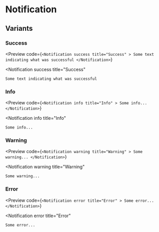 # Notification


## Variants

### Success

<Preview
  code={`
    <Notification
      success
      title="Success"
    >
      Some text indicating what was successful
    </Notification>
  `}
>
  <Notification
    success
    title="Success"
  >
    Some text indicating what was successful
  </Notification>
</Preview>

### Info

<Preview
  code={`
    <Notification
      info
      title="Info"
    >
      Some info...
    </Notification>
  `}
>
  <Notification
    info
    title="Info"
  >
    Some info...
  </Notification>
</Preview>

### Warning

<Preview
  code={`
    <Notification
      warning
      title="Warning"
    >
      Some warning...
    </Notification>
  `}
>
  <Notification
    warning
    title="Warning"
  >
    Some warning...
  </Notification>
</Preview>

### Error

<Preview
  code={`
    <Notification
      error
      title="Error"
    >
      Some error...
    </Notification>
  `}
>
  <Notification
    error
    title="Error"
  >
    Some error...
  </Notification>
</Preview>